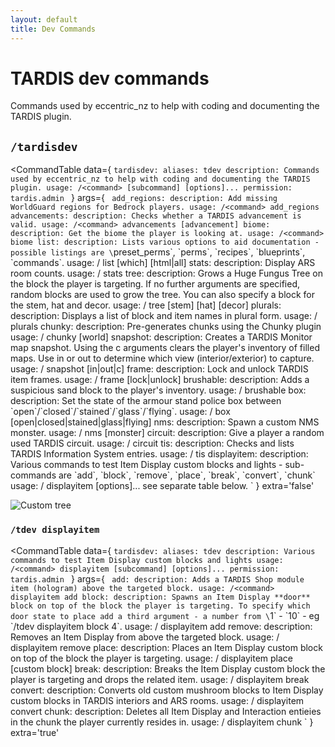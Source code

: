 ```yaml
---
layout: default
title: Dev Commands
---
```



# TARDIS dev commands

Commands used by eccentric_nz to help with coding and documenting the TARDIS plugin.

## `/tardisdev`

<CommandTable data={
    `tardisdev:
        aliases: tdev
        description: Commands used by eccentric_nz to help with coding and documenting the TARDIS plugin.
        usage: /<command> [subcommand] [options]...
        permission: tardis.admin
    `
}
args={
    `
    add_regions:
      description: Add missing WorldGuard regions for Bedrock players.
      usage: /<command> add_regions
    advancements:
      description: Checks whether a TARDIS advancement is valid.
      usage: /<command> advancements [advancement]
    biome:
      description: Get the biome the player is looking at.
      usage: /<command> biome
    list:
      description: Lists various options to aid documentation - possible listings are \`preset_perms\`, \`perms\`, \`recipes\`, \`blueprints\`, \`commands\`.
      usage: /<command> list [which] [html|all]
    stats:
      description: Display ARS room counts.
      usage: /<command> stats
    tree:
      description: Grows a Huge Fungus Tree on the block the player is targeting. If no further arguments are specified, random blocks are used to grow the tree. You can also specify a block for the stem, hat and decor.
      usage: /<command> tree [stem] [hat] [decor]
    plurals:
      description: Displays a list of block and item names in plural form.
      usage: /<command> plurals
    chunky:
      description: Pre-generates chunks using the Chunky plugin
      usage: /<command> chunky [world]
    snapshot:
      description: Creates a TARDIS Monitor map snapshot. Using the c arguments clears the player's inventory of filled maps. Use in or out to determine which view (interior/exterior) to capture.
      usage: /<command> snapshot [in|out|c]
    frame:
      description: Lock and unlock TARDIS item frames.
      usage: /<command> frame [lock|unlock]
    brushable:
      description: Adds a suspicious sand block to the player's inventory.
      usage: /<command> brushable
    box:
      description: Set the state of the armour stand police box between \`open\`/\`closed\`/\`stained\`/\`glass\`/\`flying\`.
      usage: /<command> box [open|closed|stained|glass|flying]
    nms:
      description: Spawn a custom NMS monster.
      usage: /<command> nms [monster]
    circuit:
      description: Give a player a random used TARDIS circuit.
      usage: /<command> circuit
    tis:
      description: Checks and lists TARDIS Information System entries.
      usage: /<command> tis
    displayitem:
      description: Various commands to test Item Display custom blocks and lights - sub-commands are \`add\`, \`block\`, \`remove\`, \`place\`, \`break\`, \`convert\`, \`chunk\`
      usage: /<command> displayitem [options]... see separate table below.
`
}
extra='false'
></CommandTable>

![Custom tree](/images/docs/tree.jpg)

### `/tdev displayitem`

<CommandTable data={
    `tardisdev:
        aliases: tdev
        description: Various commands to test Item Display custom blocks and lights
        usage: /<command> displayitem [subcommand] [options]...
        permission: tardis.admin
    `
}
args={
    `
    add:
      description: Adds a TARDIS Shop module item (hologram) above the targeted block.
      usage: /<command> displayitem add
    block:
      description: Spawns an Item Display **door** block on top of the block the player is targeting. To specify which door state to place add a third argument - a number from \`1\` - \`10\` - eg \`/tdev displayitem block 4\`.
      usage: /<command> displayitem add
    remove:
      description: Removes an Item Display from above the targeted block.
      usage: /<command> displayitem remove
    place:
      description: Places an Item Display custom block on top of the block the player is targeting.
      usage: /<command> displayitem place [custom block]
    break:
      description: Breaks the Item Display custom block the player is targeting and drops the related item.
      usage: /<command> displayitem break
    convert:
      description: Converts old custom mushroom blocks to Item Display custom blocks in TARDIS interiors and ARS rooms.
      usage: /<command> displayitem convert
    chunk:
      description: Deletes all Item Display and Interaction entieies in the chunk the player currently resides in.
      usage: /<command> displayitem chunk
    `
}
extra='true'
>
</CommandTable>
